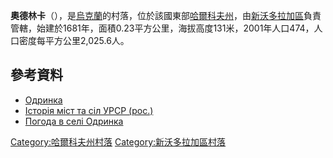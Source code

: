 {{coord|49|50|29|N|35|51|33|E|scale:100000_region:UA|display=title}}

'''奧德林卡'''（{{lang-uk|Одринка}}），是[[烏克蘭|烏克蘭]]的村落，位於該國東部[[哈爾科夫州|哈爾科夫州]]，由[[新沃多拉加區|新沃多拉加區]]負責管轄，始建於1681年，面積0.23平方公里，海拔高度131米，2001年人口474，人口密度每平方公里2,025.6人。

==參考資料==
* [http://w1.c1.rada.gov.ua/pls/z7502/A005?rdat1=03.09.2011&rf7571=33773 Одринка]{{dead link|date=2017年12月 |bot=InternetArchiveBot |fix-attempted=yes }}
* [https://web.archive.org/web/20110113043434/http://www.igsu.org.ua/Harkovskja.obl/Novovodolazhskij.rajon/Odrynka.html Історія міст та сіл УРСР (рос.)]
* [http://weather.in.ua/ua/har'kovskaja/18507 Погода в селі Одринка]{{Wayback|url=http://weather.in.ua/ua/har%27kovskaja/18507 |date=20160323024038 }}

{{DEFAULTSORT:Одринка}}
[[Category:哈爾科夫州村落|Category:哈爾科夫州村落]]
[[Category:新沃多拉加區村落|Category:新沃多拉加區村落]]


{{Kharkiv-geo-stub}}